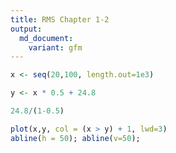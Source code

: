 ```yaml
---
title: RMS Chapter 1-2
output: 
  md_document:
    variant: gfm
---
```


```r
x <- seq(20,100, length.out=1e3)

y <- x * 0.5 + 24.8

24.8/(1-0.5)

plot(x,y, col = (x > y) + 1, lwd=3)
abline(h = 50); abline(v=50);
```

